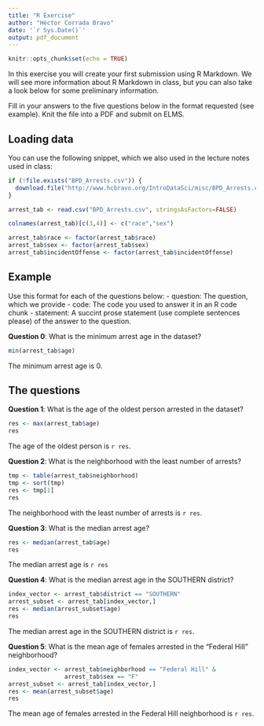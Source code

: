 ```yaml
---
title: "R Exercise"
author: "Héctor Corrada Bravo"
date: '`r Sys.Date()`'
output: pdf_document
---
```


```r
knitr::opts_chunk$set(echo = TRUE)
```

In this exercise you will create your first submission using R Markdown. We will see more information about R Markdown in class, but you can also take a look below for some preliminary information.

Fill in your answers to the five questions below in the format requested (see example). Knit the file into a PDF and submit on ELMS.

## Loading data

You can use the following snippet, which we also used in the lecture notes used in class:

```r
if (!file.exists("BPD_Arrests.csv")) {
  download.file("http://www.hcbravo.org/IntroDataSci/misc/BPD_Arrests.csv", destfile="BPD_Arrests.csv")
}

arrest_tab <- read.csv("BPD_Arrests.csv", stringsAsFactors=FALSE)

colnames(arrest_tab)[c(3,4)] <- c("race","sex")

arrest_tab$race <- factor(arrest_tab$race)
arrest_tab$sex <- factor(arrest_tab$sex)
arrest_tab$incidentOffense <- factor(arrest_tab$incidentOffense)
```
## Example

Use this format for each of the questions below: 
- question: The question, which we provide
- code: The code you used to answer it in an R code chunk
- statement: A succint prose statement (use complete sentences please) of the answer to the question.

**Question 0**: What is the minimum arrest age in the dataset?

```r
min(arrest_tab$age)
```

The minimum arrest age is 0.

## The questions

**Question 1**: What is the age of the oldest person arrested in the dataset?

```r
res <- max(arrest_tab$age)
res
```

The age of the oldest person is `r res`.

**Question 2**: What is the neighborhood with the least number of arrests?

```r
tmp <- table(arrest_tab$neighborhood)
tmp <- sort(tmp)
res <- tmp[1]
res
```

The neighborhood with the least number of arrests is `r res`.

**Question 3**: What is the median arrest age?

```r
res <- median(arrest_tab$age)
res
```

The median arrest age is `r res`

**Question 4**: What is the median arrest age in the SOUTHERN district?

```r
index_vector <- arrest_tab$district == "SOUTHERN"
arrest_subset <- arrest_tab[index_vector,]
res <- median(arrest_subset$age)
res
```

The median arrest age in the SOUTHERN district is `r res`.

**Question 5**: What is the mean age of females arrested in the “Federal Hill” neighborhood?

```r
index_vector <- arrest_tab$neighborhood == "Federal Hill" & 
                arrest_tab$sex == "F"
arrest_subset <- arrest_tab[index_vector,]
res <- mean(arrest_subset$age)
res
```

The mean age of females arrested in the Federal Hill neighborhood is `r res`.

